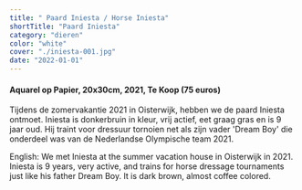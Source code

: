 ```yaml
---
title: " Paard Iniesta / Horse Iniesta"
shortTitle: "Paard Iniesta"
category: "dieren"
color: "white"
cover: "./iniesta-001.jpg"
date: "2022-01-01"
---
```

    
#### Aquarel op Papier, 20x30cm, 2021, Te Koop (75 euros)
Tijdens de zomervakantie 2021 in Oisterwijk, hebben we de paard Iniesta ontmoet. Iniesta is donkerbruin in kleur, vrij actief, eet graag gras en is 9 jaar oud. Hij traint voor dressuur tornoien net als zijn vader 'Dream Boy' die onderdeel was van de Nederlandse Olympische team 2021.


English: We met Iniesta at the summer vacation house in Oisterwijk in 2021. Iniesta is 9 years, very active, and trains for horse dressage tournaments just like his father Dream Boy. It is dark brown, almost coffee colored.